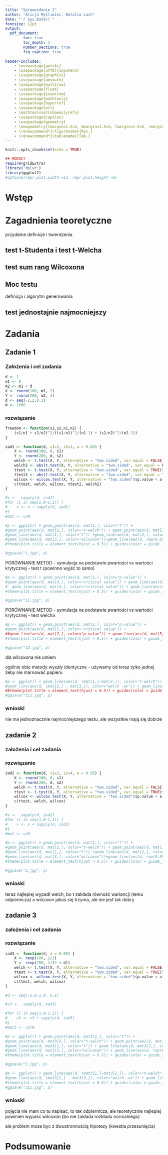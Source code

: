 ```yaml
---
title: "Sprawozdanie 2"
author: "Alicja Myśliwiec, Natalia Lach"
date: "`r Sys.Date()`"
fontsize: 12pt
output:
  pdf_document:
        toc: true
        toc_depth: 3
        number_sections: true
        fig_caption: true
        
header-includes:
    - \usepackage{polski}
    - \usepackage[utf8]{inputenc}
    - \usepackage{graphicx}
    - \usepackage{amsmath}
    - \usepackage{multirow}
    - \usepackage{float}
    - \usepackage{enumitem}
    - \usepackage{mathtools}
    - \usepackage{hyperref}
    - \usepackage{url}
    - \mathtoolsset{showonlyrefs}
    - \usepackage{caption}
    - \usepackage{geometry}
    - \newgeometry{tmargin=1.5cm, bmargin=1.5cm, lmargin=1.5cm, rmargin=1.5cm}
    - \renewcommand*{\figurename}{Rys.}
    - \renewcommand*{\tablename}{Tab.}
---
```


```r
knitr::opts_chunk$set(echo = TRUE)
```
```r
## MODUŁY
require(gridExtra)
library('dplyr')
library(ggplot2)
#options(repr.plot.width =13, repr.plot.height =6)
```
\newpage


# Wstęp
```{=LATEX}
W niniejszej pracy zostanie przeprowadzaone testowanie hipotez dla trzech różnych testów. Analizie zostaną poddane moce owych testów, czyli prawdopodobieństwa odrzucenia fałszywej hipotezy zerowej na rzecz przyjęcia prawdziwej hipotezy alternatywnej. Testowana będzię hipoteza dwustronna, tj.    $H_0$: $\mu_1=\mu_2$ przeciwko $H_1$: $\mu_1\neq\mu_2$.

 XDD Odpowiednio postawione pytania badawcze oraz uzyskane odpowiedzi, pozwoliły dokonać interpretacji wyników, z których wysunięte zostały wnioski na temat czynników wpływających na popularność owego gatunku książek. Wszelkie operacje oraz wizualizacje przeprowadzono w języku R.
```
# Zagadnienia teoretyczne
przydatne definicje i twierdzenia
```{=LATEX}
$p$-wartość, czyli wartość prawdopodobieństwa zdarzenia, że w uzyska się podobną wartość w drugim teście jaką sie otrzymało w pierwszym. Jest to najmniejszy poziom istotności $\alpha$, przy którym zaobserwowane wartości statystyki testowej prowadzą do odrzucenia hipotezy zerowej.
```

## test t-Studenta i test t-Welcha
```{=LATEX}
Test t-Studenta jest jednym z testów, który może poróWnać ze sobą średnie z dwóch niezależnych od siebie prób z rozkładu normalnego. Sprawdza on, czy różnice pomiędzy tymi wartościami są istotne statystycznie. Aby mówić o oryginalnym teście t-Studenta, musimy mieć doczynienia z próbami o równych wariancjach. Powinna zostać również spełniona równoliczność prób, jednak test ten jest odporny na pominięcie tego założenia. Natomiast jeśli taka sama liczność grup zostanie zachowana, test staje się odporny na niespełnienia założenia o równych wariancjach.\footnote{\url{https://en.wikipedia.org/wiki/Student's_t-test}}

Możemy również powiedzieć o uogólnionej postaci owego testu, mianowicie o teście t-Welcha. Zostając przy założeniu normalności rozkładóW porównywanych prób, nie są wymagane w tym przypadku równe wariancje.
```

## test sum rang Wilcoxona
```{=LATEX}
Jakiś tam test opis. Test Wilcoxona jest nieparametrycznym odpowiednikiem t testóW. Nie wymaga on założeń co do rozkładów testowanych prób.W przypadku szczególnym, tj. dwóch prób z rozkładów symetrycznych wraz z parametrem przesunięcia, będzie on dotyczył średnich.
```
## Moc testu
definicja i algorytm generowania
```{=LATEX}
Moc testu jest dopełnieniem do jedności wartości prawdopodobieństwa popełnienia błędu II rodzaju, czyli moc określa prawdopodobieśtwo odrzucenia fałszywej hipotezy zerowej. 
```
## test jednostajnie najmocniejszy
```{=LATEX}
Mówimy, że test jest jednostajnie najmocniejszy, jeśli moc tego testu jest niemniejsza niż moc każdego innego rozważanego testu danych hipotez.
```
# Zadania

```{=LATEX}
Każde z zadań polega na sprawdzeniu podanych we wstępie hipotez na poziomie istotności $\alpha = 0.05$. Rozważane będą kolejno próby z różnych rozkładów i Zostaną one w każdym przypadku poddane trzem wyżej opisanym testom. Do analizy mocy ów testóW zostanie przeprowadzona symulacja Monte Carlo, która jednocześnie pozwoli nam odpowiedzieć na pytanie, czy któryś ze stosowanych testów jest wśrod reszty jednostajnie najmocniejszy. 
```

## Zadanie 1

```{=LATEX}
Rozważmy próbę $\left(X_1, \ldots, X_{100}\right)$ z rozkładu normalnego $\mathcal{N}(\mu_1, 2^2)$ oraz próbę $\left(Y_1, \ldots, Y_{200}\right)$ z rozkładu normalnego $\mathcal{N}(\mu_2, 2^2)$. Wykonaj wykres funcji mocy w zależności od $\mu_2-\mu_1$ na przedziale $(-2, 2)$ dla wszystkich trzech testów.
```

### Założenia  i cel zadania
```{=LATEX}

```

```r
d <- 1
m1 <- 0
m2 <- m1 + d
X <- rnorm(100, m1, 2)
Y <- rnorm(200, m2, 4)
d <- seq(-2,2,0.1)
N <- 1000

```

### rozwiązanie 
```r
freedom <- function(s1,s2,n1,n2) {
    (s1/n1 + s2/n2)^2/((s1/n1)^2/(n1-1) + (s2/n2)^2/(n2-1))
}
```


```r
zad1 <- function(d, s1=2, s2=2, a = 0.05) {
    X <- rnorm(100, 0, s1)
    Y <- rnorm(200, d, s2)
    welch <- t.test(X, Y, alternative = "two.sided", var.equal = FALSE)$p.value < a
    welch2 <- abs(t.test(X, Y, alternative = "two.sided", var.equal = FALSE)$statistic) > qt(1-a/2, freedom(s1, s2,100,200))
    ttest <- t.test(X, Y, alternative = "two.sided", var.equal = TRUE)$p.value < a
    ttest2 <- abs(t.test(X, Y, alternative = "two.sided", var.equal = TRUE)$statistic) > qt(1-a/2, freedom(s1, s2,100,200))
    wilcox <- wilcox.test(X, Y, alternative = "two.sided")$p.value < a
    c(ttest, welch, wilcox, ttest2, welch2)
}

#v <-  sapply(d, zad1)
#for (i in seq(1,N-1,1)) {
#    v <- v + sapply(d, zad1)
#}
#mat <- v/N
```

```r
#p <- ggplot() + geom_point(aes(d, mat[1,], color="t")) +
#geom_point(aes(d, mat[2,], color="t-welch")) + geom_point(aes(d, mat[3,], color="wilcoxon")) + 
#geom_line(aes(d, mat[1,], color="t")) +geom_line(aes(d, mat[2,], color="t-welch")) +
#geom_line(aes(d, mat[3,], color="wilcoxon"))+geom_line(aes(d, rep(0.05, length(d)), color="alpha = 0.05")) + labs(x="d", y ="moc") +
#theme(plot.title = element_text(hjust = 0.5)) + guides(color = guide_legend(title = "test"))

#ggsave("1.jpg", p)
```


```{=Latex}
\begin{figure}[H]
\begin{center}
\includegraphics[width=0.75\textwidth]{1.jpg}
\caption{Moce testów dla prób z rozkładu normalnego o równych wariancjach.}
\label{w1}
\end{center}
\end{figure}
```

PORÓWNANIE METOD - symulacja na podstawie pwartości vs wartości krytycznej - test t (powinno wyjść to samo)
```r
#p <- ggplot() + geom_point(aes(d, mat[1,], color="p-value")) +
#geom_point(aes(d, mat[4,], color="critical value")) + geom_line(aes(d, mat[1,], color="p-value")) +
#  geom_line(aes(d, mat[4,], color="critical value")) + geom_line(aes(d, rep(0.05, length(d)), color="alpha = 0.05")) + labs(x="d", y ="moc") +
#theme(plot.title = element_text(hjust = 0.5)) + guides(color = guide_legend(title = "test"))

#ggsave("11.jpg", p)
```

```{=Latex}
\begin{figure}[H]
\begin{center}
\includegraphics[width=0.75\textwidth]{11.jpg}
\caption{Moce testów dla prób z rozkładu normalnego o równych wariancjach.}
\label{w11}
\end{center}
\end{figure}
```

PORÓWNANIE METOD - symulacja na podstawie pwartości vs wartości krytycznej - test welcha
```r
#p <- ggplot() + geom_point(aes(d, mat[2,], color="p-value")) +
#geom_point(aes(d, mat[5,], color="critical value")) + 
##geom_line(aes(d, mat[2,], color="p-value")) + geom_line(aes(d, mat[5,], color="critical value")) + geom_line(aes(d, rep(0.05, length(d)), color="alpha = 0.05")) + labs(x="d", y ="moc") +
#theme(plot.title = element_text(hjust = 0.5)) + guides(color = guide_legend(title = "test"))

#ggsave("12.jpg", p)
```

```{=Latex}
\begin{figure}[H]
\begin{center}
\includegraphics[width=0.75\textwidth]{12.jpg}
\caption{Moce testów dla prób z rozkładu normalnego o równych wariancjach.}
\label{w12}
\end{center}
\end{figure}
```

dla wilcoxona nie umiem


ogólnie obie metody wyszły identyczne - używamy od teraz tylko jednej żeby nie marnować papieru 

```r
#p <- ggplot() + geom_line(aes(d, (mat[1,]-mat[2,]), color="t-welch")) +
#geom_line(aes(d, (mat[2,] - mat[3,]), color="welch -wc")) + geom_line(aes(d, (mat[1,] - mat[3,]), color="t-wc")) + labs(x="d", y ="dpower") +
##theme(plot.title = element_text(hjust = 0.5)) + guides(color = guide_legend(title = "test"))
#ggsave("111.jpg", p)
```

```{=Latex}
\begin{figure}[H]
\begin{center}
\includegraphics[width=0.75\textwidth]{111.jpg}
\caption{Moce testów dla prób z rozkładu normalnego o równych wariancjach.}
\label{w111}
\end{center}
\end{figure}
```

### wnioski
 nie ma jednoznacznie najmocniejszego testu, ale wszystkie mają się dobrze
 
 
## zadanie 2

```{=LATEX}
Rozważmy próbę $\left(X_1, \ldots, X_{100}\right)$ z rozkładu normalnego $\mathcal{N}(\mu_1, 2^2)$ oraz próbę $\left(Y_1, \ldots, Y_{200}\right)$ z rozkładu normalnego $\mathcal{N}(\mu_2, 4^2)$. Wykonaj wykres funcji mocy na przedziale zawierającym przynajmniej po jednym punkcie z hipotezy zerowej i alternatywnej. Jak zmieniła się funkcja mocy testów?
```

### założenia  i cel zadania

### rozwiązanie 

```r
zad2 <- function(d, s1=2, s2=4, a = 0.05) {
    X <- rnorm(100, 0, s1)
    Y <- rnorm(200, d, s2)
    welch <- t.test(X, Y, alternative = "two.sided", var.equal = FALSE)$p.value < a
    ttest <- t.test(X, Y, alternative = "two.sided", var.equal = TRUE)$p.value < a
    wilcox <- wilcox.test(X, Y, alternative = "two.sided")$p.value < a
    c(ttest, welch, wilcox)
}

#v <-  sapply(d, zad2)
#for (i in seq(1,N-1,1)) {
#    v <- v + sapply(d, zad2)
#}
#mat <- v/N
```

```r
#p <- ggplot() + geom_point(aes(d, mat[1,], color="t")) +
#geom_point(aes(d, mat[2,], color="t-welch")) + geom_point(aes(d, mat[3,], color="wilcoxon")) + 
#geom_line(aes(d, mat[1,], color="t")) +geom_line(aes(d, mat[2,], color="t-welch")) +
#geom_line(aes(d, mat[3,], color="wilcoxon"))+geom_line(aes(d, rep(0.05, length(d)), color="alpha = 0.05")) + labs(x="d", y ="moc") +
#theme(plot.title = element_text(hjust = 0.5)) + guides(color = guide_legend(title = "test"))

#ggsave("2.jpg", p)
```

```{=Latex}
\begin{figure}[H]
\begin{center}
\includegraphics[width=0.75\textwidth]{2.jpg}
\caption{Moce testów dla prób z rozkładu normalnego o różnych wariancjach.}
\label{w2}
\end{center}
\end{figure}
```

### wnioski
teraz najlepiej wypadł welch, bo t zakłada równość wariancji (temu odpiernicza) a wilcoxon jakoś się trzyma, ale nie jest tak dobry 

## zadanie 3

```{=LATEX}
Rozważmy próbę $\left(X_1, \ldots, X_{100}\right)$ z rozkładu wykładniczego $\mathcal{E}\left(\frac{1}{\mu_1}\right)$ oraz próbę $\left(Y_1, \ldots, Y_{200}\right)$ z rozkładu wykładniczego $\mathcal{E}\left(\frac{1}{\mu_2}\right)$. Wykonaj wykres funcji mocy na przedziale zawierającym przynajmniej po jednym punkcie z hipotezy zerowej i alternatywnej. Jak zmieniła się funkcja mocy testów?
```

### założenia  i cel zadania

### rozwiązanie 

```r
zad3 <- function(d, a = 0.05) {
    X <- rexp(100, 1/2)
    Y <- rexp(200, 1/(2 + d))
    welch <- t.test(X, Y, alternative = "two.sided", var.equal = FALSE)$p.value < a
    ttest <- t.test(X, Y, alternative = "two.sided", var.equal = TRUE)$p.value < a
    wilcox <- wilcox.test(X, Y, alternative = "two.sided")$p.value < a
    c(ttest, welch, wilcox)
}

#d <- seq(-1.9,1.9, 0.1)

#v3 <-  sapply(d, zad3)

#for (i in seq(1,N-1,1)) {
#    v3 <- v3 + sapply(d, zad3)
#}
#mat3 <- v3/N
```

```r
#p <- ggplot() + geom_point(aes(d, mat3[1,], color="t")) +
#geom_point(aes(d, mat3[2,], color="t-welch")) + geom_point(aes(d, mat3[3,], color="wilcoxon")) + 
#geom_line(aes(d, mat3[1,], color="t")) + geom_line(aes(d, mat3[2,], color="t-welch")) +
#geom_line(aes(d, mat3[3,], color="wilcoxon")) + geom_line(aes(d, rep(0.05, length(d)), color="alpha = 0.05")) + labs(x="d", y ="moc") +
#theme(plot.title = element_text(hjust = 0.5)) + guides(color = guide_legend(title = "test"))

#ggsave("3.jpg", p)
```

```{=Latex}
\begin{figure}[H]
\begin{center}
\includegraphics[width=0.75\textwidth]{3.jpg}
\caption{Moce testów dla prób z rozkładu wykładniczego.}
\label{w3}
\end{center}
\end{figure}
```
```r
#p <- ggplot() + geom_line(aes(d, (mat3[1,]-mat3[2,]), color="t-welch")) +
#geom_line(aes(d, (mat3[2,] - mat3[3,]), color="welch -wc")) + geom_line(aes(d, (mat3[1,] - mat3[3,]), color="t-wc"))+ labs(x="d", y ="dpower") +
#theme(plot.title = element_text(hjust = 0.5)) + guides(color = guide_legend(title = "test"))
#ggsave("311.jpg", p)
```

```{=Latex}
\begin{figure}[H]
\begin{center}
\includegraphics[width=0.75\textwidth]{311.jpg}
\caption{Moce testów dla prób z rozkładu normalnego o równych wariancjach.}
\label{w311}
\end{center}
\end{figure}
```
### wnioski

pojęcia nie mam co tu napisać, to tak odpiernicza, ale teoretycznie najlepiej powinien wypaść wilcoxon (bo nie zakłada rozkładu normalnego)

ale problem moze byc z dwustronnością hipotezy (kwestia przesunięcia)

# Podsumowanie
